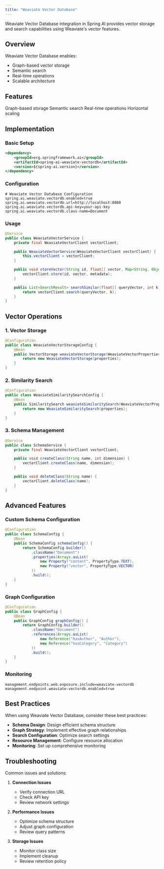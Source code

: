 ```yaml
---
title: "Weaviate Vector Database"
---
```


Weaviate Vector Database integration in Spring AI provides vector storage and search capabilities using Weaviate's vector features.

## Overview

Weaviate Vector Database enables:
- Graph-based vector storage
- Semantic search
- Real-time operations
- Scalable architecture

## Features

<CardGroup cols={2}>
  <Card title="Graph" icon="project-diagram">
    Graph-based storage
  </Card>
  <Card title="Semantic" icon="brain">
    Semantic search
  </Card>
  <Card title="Real-time" icon="clock">
    Real-time operations
  </Card>
  <Card title="Scalable" icon="arrows-up-down-left-right">
    Horizontal scaling
  </Card>
</CardGroup>

## Implementation

### Basic Setup

```xml
<dependency>
    <groupId>org.springframework.ai</groupId>
    <artifactId>spring-ai-weaviate-vectordb</artifactId>
    <version>${spring-ai.version}</version>
</dependency>
```

### Configuration

```properties
# Weaviate Vector Database Configuration
spring.ai.weaviate.vectordb.enabled=true
spring.ai.weaviate.vectordb.url=http://localhost:8080
spring.ai.weaviate.vectordb.api-key=your-api-key
spring.ai.weaviate.vectordb.class-name=Document
```

### Usage

```java
@Service
public class WeaviateVectorService {
    private final WeaviateVectorClient vectorClient;

    public WeaviateVectorService(WeaviateVectorClient vectorClient) {
        this.vectorClient = vectorClient;
    }

    public void storeVector(String id, float[] vector, Map<String, Object> metadata) {
        vectorClient.store(id, vector, metadata);
    }

    public List<SearchResult> searchSimilar(float[] queryVector, int k) {
        return vectorClient.search(queryVector, k);
    }
}
```

## Vector Operations

### 1. Vector Storage

```java
@Configuration
public class WeaviateVectorStorageConfig {
    @Bean
    public VectorStorage weaviateVectorStorage(WeaviateVectorProperties properties) {
        return new WeaviateVectorStorage(properties);
    }
}
```

### 2. Similarity Search

```java
@Configuration
public class WeaviateSimilaritySearchConfig {
    @Bean
    public SimilaritySearch weaviateSimilaritySearch(WeaviateVectorProperties properties) {
        return new WeaviateSimilaritySearch(properties);
    }
}
```

### 3. Schema Management

```java
@Service
public class SchemaService {
    private final WeaviateVectorClient vectorClient;

    public void createClass(String name, int dimension) {
        vectorClient.createClass(name, dimension);
    }

    public void deleteClass(String name) {
        vectorClient.deleteClass(name);
    }
}
```

## Advanced Features

### Custom Schema Configuration

```java
@Configuration
public class SchemaConfig {
    @Bean
    public SchemaConfig schemaConfig() {
        return SchemaConfig.builder()
            .className("Document")
            .properties(Arrays.asList(
                new Property("content", PropertyType.TEXT),
                new Property("vector", PropertyType.VECTOR)
            ))
            .build();
    }
}
```

### Graph Configuration

```java
@Configuration
public class GraphConfig {
    @Bean
    public GraphConfig graphConfig() {
        return GraphConfig.builder()
            .className("Document")
            .references(Arrays.asList(
                new Reference("hasAuthor", "Author"),
                new Reference("hasCategory", "Category")
            ))
            .build();
    }
}
```

### Monitoring

```properties
management.endpoints.web.exposure.include=weaviate-vectordb
management.endpoint.weaviate-vectordb.enabled=true
```

## Best Practices

<Note>
When using Weaviate Vector Database, consider these best practices:
</Note>

- **Schema Design**: Design efficient schema structure
- **Graph Strategy**: Implement effective graph relationships
- **Search Configuration**: Optimize search settings
- **Resource Management**: Configure resource allocation
- **Monitoring**: Set up comprehensive monitoring

## Troubleshooting

Common issues and solutions:

1. **Connection Issues**
   - Verify connection URL
   - Check API key
   - Review network settings

2. **Performance Issues**
   - Optimize schema structure
   - Adjust graph configuration
   - Review query patterns

3. **Storage Issues**
   - Monitor class size
   - Implement cleanup
   - Review retention policy 